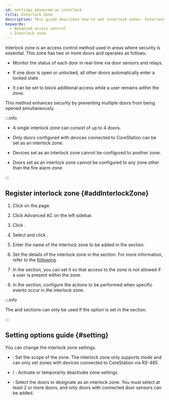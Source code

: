 ```yaml
---
id: settings-advanced-ac-interlock
title: Interlock Zone
description: This guide describes how to set interlock zones. Interlock zones are a method of access control that block access to other doors when one of the multiple doors is open, enhancing security.
keywords:
  - Advanced access control
  - Interlock zone
---
```


Interlock zone is an access control method used in areas where security is essential. This zone has two or more doors and operates as follows:

* Monitor the status of each door in real-time via door sensors and relays.

* If one door is open or unlocked, all other doors automatically enter a locked state.

* It can be set to block additional access while a user remains within the zone.

This method enhances security by preventing multiple doors from being opened simultaneously.

:::info

* A single interlock zone can consist of up to 4 doors.

* Only doors configured with devices connected to CoreStation can be set as an interlock zone.

* Devices set as an interlock zone cannot be configured to another zone.

* Doors set as an interlock zone cannot be configured to any zone other than the fire alarm zone.

:::

## Register interlock zone {#addInterlockZone}

1. Click <Cmd sid='shell.header.setting' /> on the <Cmd sid='shell.header.launcher' /> page.

1. Click <Cmd>Advanced AC</Cmd> on the left sidebar.

1. Click <Cmd sid='button.func.addZone' product='2' />.

1. Select <Cmd sid='zone.interLock' product='2' /> and click <Cmd sid='button.apply' product='2' />.

1. Enter the name of the interlock zone to be added in the <Cmd sid='common.info' product='2' /> section.

1. Set the details of the interlock zone in the <Cmd sid='common.setting' product='2' /> section. For more information, refer to the [following](#setting).

1. In the <Cmd sid='common.option' product='2' /> section, you can set it so that access to the zone is not allowed if a user is present within the zone.

1. In the <Cmd sid='common.alarm' product='2' /> section, configure the actions to be performed when specific events occur in the interlock zone.

:::info

The <Cmd sid='common.option' product='2' /> and <Cmd sid='common.alarm' product='2' /> sections can only be used if the <Cmd sid='zone.pause.doorselected' product='2' /> option is set in the <Cmd sid='common.setting' product='2' /> section.

:::

## Setting options guide {#setting}

You can change the interlock zone settings.

* <Cmd sid='zone.globalZone' product='2' />: Set the scope of the zone. The interlock zone only supports <Cmd sid='zone.globalZone.local' product='2' /> mode and can only set zones with devices connected to CoreStation via RS-485.

* <Cmd sid='zone.pause.activated' product='2' /> / <Cmd sid='zone.pause.deactivate' product='2' />: Activate or temporarily deactivate zone settings.

* <Cmd sid='zone.pause.doorselected' product='2' />: Select the doors to designate as an interlock zone. You must select at least 2 or more doors, and only doors with connected door sensors can be added.
